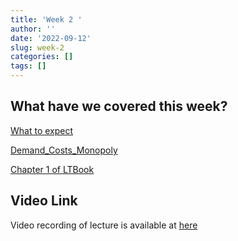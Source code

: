 ```yaml
---
title: 'Week 2 '
author: ''
date: '2022-09-12'
slug: week-2
categories: []
tags: []
---
```

## What have we covered this week?

[What to expect](/pdf/what_to_expect.pdf)

[Demand_Costs_Monopoly](/pdf/demand_costs_monopoly.pdf)

[Chapter 1 of LTBook](/pdf/laudon-traver_ec16_ppt_ch01.pdf)

## Video Link

Video recording of lecture is available at [here](https://ksu.zoom.us/rec/play/E0imm_9y0bxiiMcITCpzvLaYxzIfQWgXjjYryOCgFq28BUana_xB4rBVGnEpR27W6W6D6LUgWXy2VB50.mIwSPAZB2cG9yDGH?continueMode=true&_x_zm_rtaid=A-qBylXbTs6_V1KBCK0gpw.1663210980104.f441fedb16040a59e9b32c53f3f0d3fb&_x_zm_rhtaid=70)